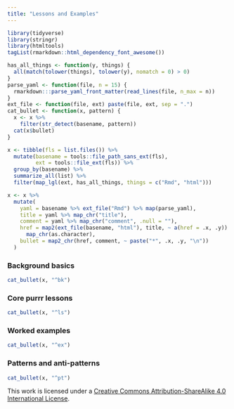 ```yaml
---
title: "Lessons and Examples"
---
```


```r
library(tidyverse)
library(stringr)
library(htmltools)
tagList(rmarkdown::html_dependency_font_awesome())
```

```r
has_all_things <- function(y, things) {
  all(match(tolower(things), tolower(y), nomatch = 0) > 0)
}
parse_yaml <- function(file, n = 15) {
  rmarkdown:::parse_yaml_front_matter(read_lines(file, n_max = n))
}
ext_file <- function(file, ext) paste(file, ext, sep = ".")
cat_bullet <- function(x, pattern) {
  x <- x %>% 
    filter(str_detect(basename, pattern))
  cat(x$bullet)
}

x <- tibble(fls = list.files()) %>%
  mutate(basename = tools::file_path_sans_ext(fls),
         ext = tools::file_ext(fls)) %>% 
  group_by(basename) %>% 
  summarize_all(list) %>% 
  filter(map_lgl(ext, has_all_things, things = c("Rmd", "html")))

x <- x %>% 
  mutate(
    yaml = basename %>% ext_file("Rmd") %>% map(parse_yaml),
    title = yaml %>% map_chr("title"),
    comment = yaml %>% map_chr("comment", .null = ""),
    href = map2(ext_file(basename, "html"), title, ~ a(href = .x, .y)) %>%
      map_chr(as.character),
    bullet = map2_chr(href, comment, ~ paste("*", .x, .y, "\n"))
  )
```

### Background basics

```r
cat_bullet(x, "^bk")
```

### Core purrr lessons

```r
cat_bullet(x, "^ls")
```

### Worked examples

```r
cat_bullet(x, "^ex")
```

### Patterns and anti-patterns

```r
cat_bullet(x, "^pt")
```

This work is licensed under a [Creative Commons Attribution-ShareAlike 4.0 International License](https://creativecommons.org/licenses/by-sa/4.0/).

